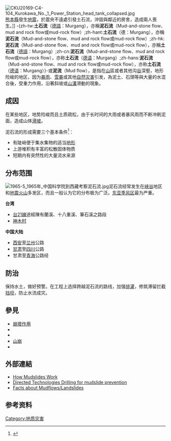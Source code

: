 {{NoteTA
|T=zh-cn:泥石流; zh-hk:泥石流; zh-tw:土石流;
|1=zh-cn:泥石流; zh-hk:泥石流; zh-tw:土石流;
}}{{expert|time=2011-02-21T16:14:49+00:00}}
[[Image:CKU20169-C4-104_Kurokawa_No._1_Power_Station_head_tank_collapsed.jpg|thumb]][[熊本縣|熊本縣]]發生[[2016年熊本地震|地震]]，於震央不遠處引發土石流，沖毀{{lj|黑川第一發電廠|黒川第一発電所}}與鄰近的房舍，造成兩人喪生。]]
-{zh-tw:'''土石流'''（[[德语|德語]]：Murgang），亦稱'''泥石流'''（Mud-and-stone flow、mud and rock flow或mud-rock flow）;zh-hant:'''土石流'''（德：Murgang），亦稱'''泥石流'''（Mud-and-stone flow、mud and rock flow或mud-rock flow）;zh-hk:'''泥石流'''（Mud-and-stone flow、mud and rock flow或mud-rock flow），亦稱'''土石流'''（[[德语|德語]]：Murgang）;zh-cn:'''泥石流'''（Mud-and-stone flow、mud and rock flow或mud-rock flow），亦称'''土石流'''（[[德语|德语]]：Murgang）;zh-hans:'''泥石流'''（Mud-and-stone flow、mud and rock flow或mud-rock flow），亦称'''土石流'''（[[德语|德语]]：Murgang）}-或'''泥流'''（Mud flow），是指在[[山|山]]區或者其他沟[[谷地|谷]]深壑，地形险峻的地区，因为[[暴雨|暴雨]]、[[雪暴|雪暴]]或其他[[自然灾害|自然灾害]]引发，為泥土、石頭等與大量的水混合後，受重力作用，沿著斜坡或[[谷地|山溝]]滑動的現象。

== 成因 ==
在某些地区，地势险峻而且土质疏松，由于长时间的大雨或者暴风雨而不断冲刷泥面，造成山体[[滑坡|滑坡]]。

泥石流的形成需要三个基本条件<ref>{{Cite web|url=http://www.cma.gov.cn/2011xzt/20120816/2012081601_4_1_1/201208160101/201304/t20130407_210251.html|title=泥石流形成的基本条件_中国气象局|accessdate=2019-05-21|work=www.cma.gov.cn|archive-date=2021-03-18|archive-url=https://web.archive.org/web/20210318213931/http://www.cma.gov.cn/2011xzt/20120816/2012081601_4_1_1/201208160101/201304/t20130407_210251.html|dead-url=no}}</ref>：
*有陡峭便于集水集物的适当[[地形|地形]]
*上游堆积有丰富的松散固体物质
*短期内有突然性的大量流水来源

== 分布范围 ==
[[File:1965-5_1965年_中国科学院到西藏考察泥石流.jpg|thumb]]{{Globalize|章节|area=华文区}}泥石流经常发生在[[峡谷|峡谷]]地区和[[地震|地震]][[火山|火山]]多发区，而且一般认为它的分布极为广泛。[[东亚|东亚]][[季風亞洲|季风区]]最为严重。

'''台湾'''
*[[台21線|台21線]]途經陳有蘭溪、十八重溪、筆石溪之路段
*[[神木村|神木村]]

'''中国大陆'''
*[[西安|西安]]至[[兰州|兰州]]公路
*[[甘肃|甘肃]]至[[四川|四川]]公路
*甘肃至[[青海|青海]]公路经

== 防治 ==
保持水土，做好预警。在工程上选择跨越泥石流的路线，加强[[排灌|排灌]]，修筑滞留拦截[[挡坝|挡坝]]，防止水流成灾。

== 參見 ==
*[[崩壞作用|崩壞作用]]
*{{link-en|岩屑流|Debris flow}}
*{{link-en|土流|Earthflow}}
*[[山崩|山崩]]
*{{link-en|山崩分類|Landslide classification}}

== 外部連結 ==
* [https://web.archive.org/web/20081118105247/http://videos.howstuffworks.com/mudslide-video.htm How Mudslides Work]
* [http://www.horizontaldrill.com Directed Technologies Drilling for mudslide prevention] {{Wayback|url=http://www.horizontaldrill.com/ |date=20210415051641 }}
* [http://www.fema.gov/hazard/landslide/index.shtm Facts about Mudflows/Landslides] {{Wayback|url=http://www.fema.gov/hazard/landslide/index.shtm |date=20111101214007 }}

== 参考资料 ==
<references />{{Natural disasters}}
{{Authority control}}
[[Category:地质灾害|Category:地质灾害]]